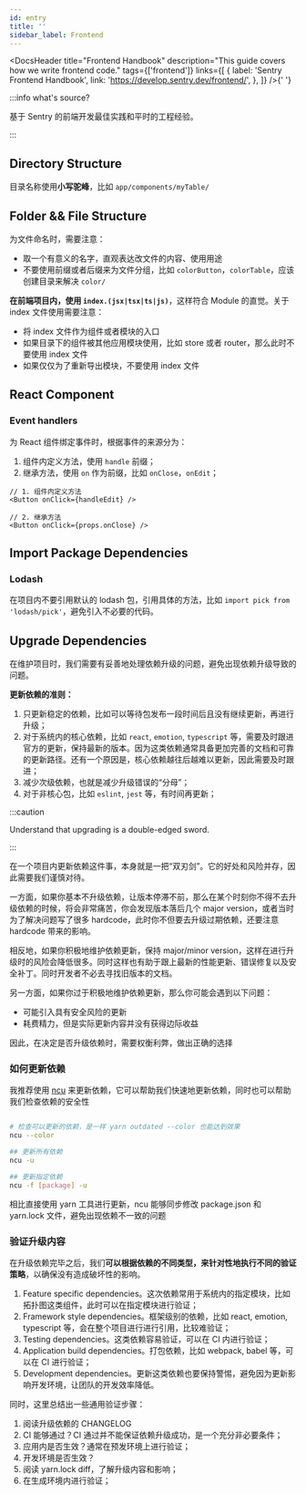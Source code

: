 ```yaml
---
id: entry
title: ''
sidebar_label: Frontend
---
```



<DocsHeader
  title="Frontend Handbook"
  description="This guide covers how we write frontend code."
  tags={['frontend']}
  links={[
    {
      label: 'Sentry Frontend Handbook',
      link: 'https://develop.sentry.dev/frontend/',
    },
  ]}
/>{' '}

:::info what's source?

基于 Sentry 的前端开发最佳实践和平时的工程经验。

:::

## Directory Structure

目录名称使用**小写驼峰**，比如 `app/components/myTable/`

## Folder && File Structure

为文件命名时，需要注意：

- 取一个有意义的名字，直观表达改文件的内容、使用用途
- 不要使用前缀或者后缀来为文件分组，比如 `colorButton`，`colorTable`，应该创建目录来解决 `color/`

**在前端项目内，使用 `index.(jsx|tsx|ts|js)`**，这样符合 Module 的直觉。关于 index 文件使用需要注意：

- 将 index 文件作为组件或者模块的入口
- 如果目录下的组件被其他应用模块使用，比如 store 或者 router，那么此时不要使用 index 文件
- 如果仅仅为了重新导出模块，不要使用 index 文件

## React Component

### Event handlers

为 React 组件绑定事件时，根据事件的来源分为：

1. 组件内定义方法，使用 `handle` 前缀；
2. 继承方法，使用 `on` 作为前缀，比如 `onClose`，`onEdit`；

```tsx
// 1. 组件内定义方法
<Button onClick={handleEdit} />

// 2. 继承方法
<Button onClick={props.onClose} />
```

## Import Package Dependencies

### Lodash

在项目内不要引用默认的 lodash 包，引用具体的方法，比如 `import pick from 'lodash/pick'`，避免引入不必要的代码。

## Upgrade Dependencies

在维护项目时，我们需要有妥善地处理依赖升级的问题，避免出现依赖升级导致的问题。

**更新依赖的准则：**

1. 只更新稳定的依赖，比如可以等待包发布一段时间后且没有继续更新，再进行升级；
2. 对于系统内的核心依赖，比如 `react`, `emotion`, `typescript` 等，需要及时跟进官方的更新，保持最新的版本。因为这类依赖通常具备更加完善的文档和可靠的更新路径。还有一个原因是，核心依赖越往后越难以更新，因此需要及时跟进；
3. 减少次级依赖，也就是减少升级错误的“分母”；
4. 对于非核心包，比如 `eslint`, `jest` 等，有时间再更新；

:::caution

Understand that upgrading is a double-edged sword.

:::

在一个项目内更新依赖这件事，本身就是一把“双刃剑”。它的好处和风险并存，因此需要我们谨慎对待。

一方面，如果你基本不升级依赖，让版本停滞不前，那么在某个时刻你不得不去升级依赖的时候，将会非常痛苦，你会发现版本落后几个 major version，或者当时为了解决问题写了很多 hardcode，此时你不但要去升级过期依赖，还要注意 hardcode 带来的影响。

相反地，如果你积极地维护依赖更新，保持 major/minor version，这样在进行升级时的风险会降低很多。同时这样也有助于跟上最新的性能更新、错误修复以及安全补丁。同时开发者不必去寻找旧版本的文档。

另一方面，如果你过于积极地维护依赖更新，那么你可能会遇到以下问题：

- 可能引入具有安全风险的更新
- 耗费精力，但是实际更新内容并没有获得边际收益

因此，在决定是否升级依赖时，需要权衡利弊，做出正确的选择

### 如何更新依赖

我推荐使用 [ncu](https://www.npmjs.com/package/npm-check-updates) 来更新依赖，它可以帮助我们快速地更新依赖，同时也可以帮助我们检查依赖的安全性

```bash

# 检查可以更新的依赖，是一样 yarn outdated --color 也能达到效果
ncu --color

## 更新所有依赖
ncu -u

## 更新指定依赖
ncu -f [package] -u

```

相比直接使用 yarn 工具进行更新，ncu 能够同步修改 package.json 和 yarn.lock 文件，避免出现依赖不一致的问题

### 验证升级内容

在升级依赖完毕之后，我们**可以根据依赖的不同类型，来针对性地执行不同的验证策略**，以确保没有造成破坏性的影响。

1. Feature specific dependencies。这次依赖常用于系统内的指定模块，比如拓扑图这类组件，此时可以在指定模块进行验证；
2. Framework style dependencies。框架级别的依赖，比如 react, emotion, typescript 等，会在整个项目进行进行引用，比较难验证；
3. Testing dependencies。这类依赖容易验证，可以在 CI 内进行验证；
4. Application build dependencies。打包依赖，比如 webpack, babel 等，可以在 CI 进行验证；
5. Development dependencies。更新这类依赖也要保持警惕，避免因为更新影响开发环境，让团队的开发效率降低。

同时，这里总结出一些通用验证步骤：

1. 阅读升级依赖的 CHANGELOG
2. CI 能够通过？CI 通过并不能保证依赖升级成功，是一个充分非必要条件；
3. 应用内是否生效？通常在预发环境上进行验证；
4. 开发环境是否生效？
5. 阅读 yarn.lock diff，了解升级内容和影响；
6. 在生成环境内进行验证；
